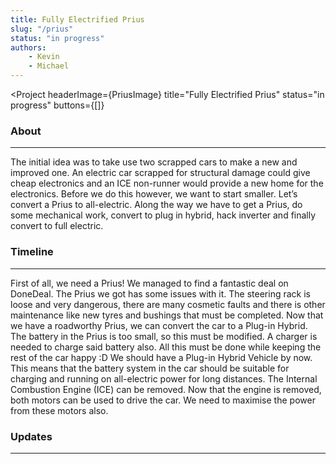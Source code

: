 ```yaml
---
title: Fully Electrified Prius
slug: "/prius"
status: "in progress"
authors:
    - Kevin
    - Michael
---
```


<Project
  headerImage={PriusImage}
  title="Fully Electrified Prius"
  status="in progress"
  buttons={[]}
>

  ### About
  ---

  The initial idea was to take use two scrapped cars to make a new and improved one. An electric 
  car scrapped for structural damage could give cheap electronics and an ICE non-runner would provide 
  a new home for the electronics. 
  Before we do this however, we want to start smaller. Let’s convert a Prius to all-electric. Along 
  the way we have to get a Prius, do some mechanical work, convert to plug in hybrid, hack inverter 
  and finally convert to full electric.

  ### Timeline
  ---

  <Timeline>
    <TimelineItem title="Acquire Prius 💰" status="Completed" date="11.8.2020" type="normal"
        posts={["buying-a-prius"]}>
        First of all, we need a Prius! We managed to find a fantastic deal on DoneDeal.
    </TimelineItem>
    <TimelineItem title="Make into a roadworthy Hybrid Vehicle 🔧" status="In progress" type="normal"
        posts={["prius-repairs"]}>
        The Prius we got has some issues with it. The steering rack is loose and very dangerous,
        there are many cosmetic faults and there is other maintenance like new tyres and bushings
        that must be completed.
    </TimelineItem>
    <TimelineItem title="Convert prius to a Plug-in Hybrid Vehicle 🔌" status="Not started" type="normal"
        posts={["prius-battery-overview", "plug-in-plan", "32-pin-connector-detail"]}>
        Now that we have a roadworthy Prius, we can convert the car to a Plug-in Hybrid. The battery
        in the Prius is too small, so this must be modified. A charger is needed to charge said
        battery also. All this must be done while keeping the rest of the car happy :D
    </TimelineItem>
    <TimelineItem title="Remove ICE and convert to all-electric ⚡⚡⚡" status="Not started" type="end">
        We should have a Plug-in Hybrid Vehicle by now. This means that the battery system in the
        car should be suitable for charging and running on all-electric power for long distances.
        The Internal Combustion Engine (ICE) can be removed. Now that the engine is removed, both
        motors can be used to drive the car. We need to maximise the power from these motors also.
    </TimelineItem>
  </Timeline>

  ### Updates
  ---

  <ProjectPosts filter="Prius" />

</Project>
